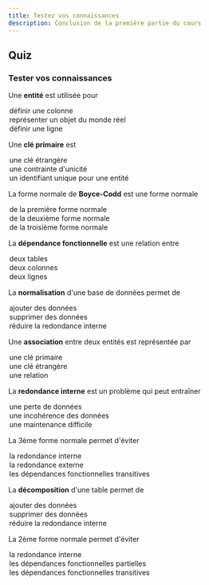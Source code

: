 ```yaml
---
title: Testez vos connaissances
description: Conclusion de la première partie du cours
---
```


## Quiz


<Box icon="question-mark">

### Tester vos connaissances

Une **entité** est utilisée pour

<MultipleChoice>
  <Option>
    définir une colonne
  </Option>
  <Option isCorrect>
    représenter un objet du monde réel
  </Option>
  <Option>
    définir une ligne
  </Option>
</MultipleChoice>

Une **clé primaire** est

<MultipleChoice>
  <Option>
    une clé étrangère
  </Option>
  <Option>
    une contrainte d'unicité
  </Option>
  <Option isCorrect>
    un identifiant unique pour une entité
  </Option>
</MultipleChoice>

La forme normale de **Boyce-Codd** est une forme normale

<MultipleChoice>
  <Option>
    de la première forme normale
  </Option>
  <Option>
    de la deuxième forme normale
  </Option>
  <Option isCorrect>
    de la troisième forme normale
  </Option>
</MultipleChoice>

La **dépendance fonctionnelle** est une relation entre

<MultipleChoice>
  <Option>
    deux tables
  </Option>
  <Option isCorrect>
    deux colonnes
  </Option>
  <Option>
    deux lignes
  </Option>
</MultipleChoice>

La **normalisation** d'une base de données permet de

<MultipleChoice>
  <Option>
    ajouter des données
  </Option>
  <Option>
    supprimer des données
  </Option>
  <Option isCorrect>
    réduire la redondance interne
  </Option>
</MultipleChoice>

Une **association** entre deux entités est représentée par

<MultipleChoice>
  <Option>
    une clé primaire
  </Option>
  <Option>
    une clé étrangère
  </Option>
  <Option isCorrect>
    une relation
  </Option>
</MultipleChoice>

La **redondance interne** est un problème qui peut entraîner

<MultipleChoice>
  <Option>
    une perte de données
  </Option>
  <Option>
    une incohérence des données
  </Option>
  <Option isCorrect>
    une maintenance difficile
  </Option>
</MultipleChoice>

La 3ème forme normale permet d'éviter

<MultipleChoice>
  <Option>
    la redondance interne
  </Option>
  <Option>
    la redondance externe
  </Option>
  <Option isCorrect>
    les dépendances fonctionnelles transitives
  </Option>
</MultipleChoice>

La **décomposition** d'une table permet de

<MultipleChoice>
  <Option>
    ajouter des données
  </Option>
  <Option>
    supprimer des données
  </Option>
  <Option isCorrect>
    réduire la redondance interne
  </Option>
</MultipleChoice>

La 2ème forme normale permet d'éviter

<MultipleChoice>
  <Option>
    la redondance interne
  </Option>
  <Option isCorrect>
    les dépendances fonctionnelles partielles
  </Option>
  <Option>
    les dépendances fonctionnelles transitives
  </Option>
</MultipleChoice>


</Box>
